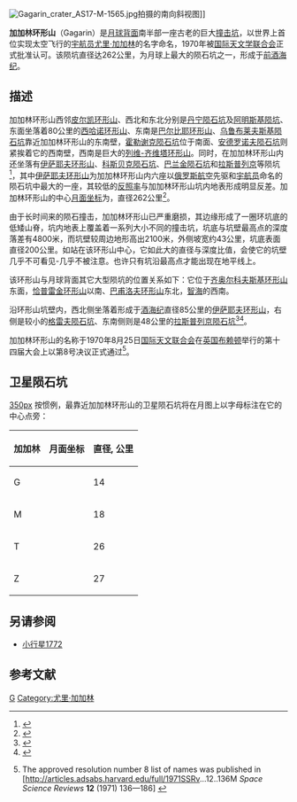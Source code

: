 {{lunar crater data
 | image=Gagarin crater 1115 med.jpg
 | caption=1961年月球轨道器1号拍摄的加加林环形山
 | latitude=19.66
 | N_or_S=S
 | longitude=149.35
 | E_or_W=E
 | diameter=265 公里
 | depth=4.8 公里
 | colong=215
 | eponym=[[尤里·加加林|尤里·加加林]]
}}

[[Image:Gagarin_crater_AS17-M-1565.jpg|thumb]]拍摄的南向斜视图]]

'''加加林环形山'''（Gagarin）是[[月球背面|月球背面]]南半部一座古老的巨大[[撞击坑|撞击坑]]，以世界上首位实现太空飞行的[[宇航员|宇航员]][[尤里·加加林|尤里·加加林]]的名字命名，1970年被[[国际天文学联合会|国际天文学联合会]]正式批准认可。该陨坑直径达262公里，为月球上最大的陨石坑之一，形成于[[前酒海纪|前酒海纪]]。

==描述==
加加林环形山西邻[[皮尔凯环形山|皮尔凯环形山]]、西北和东北分别是[[丹宁陨石坑|丹宁陨石坑]]及[[阿明斯基陨坑|阿明斯基陨坑]]、东面坐落着80公里的[[西哈诺环形山|西哈诺环形山]]、东南是[[巴尔比耶环形山|巴尔比耶环形山]]、[[乌鲁布莱夫斯基陨石坑|乌鲁布莱夫斯基陨石坑]]靠近加加林环形山的东南壁，[[霍勒谢克陨石坑|霍勒谢克陨石坑]]位于南面、[[安德罗诺夫陨石坑|安德罗诺夫陨石坑]]则紧挨着它的西南壁，西南是巨大的[[列维-齐维塔环形山|列维-齐维塔环形山]]。同时，在加加林环形山内还坐落有[[伊萨耶夫环形山|伊萨耶夫环形山]]、[[科斯贝克陨石坑|科斯贝克陨石坑]]、[[巴兰金陨石坑|巴兰金陨石坑]]和[[拉斯普列京陨石坑|拉斯普列京]]等陨坑<ref>{{Cite web |url=http://planetarynames.wr.usgs.gov/images/Lunar/lac_102_wac.pdf |title=Crater Gagarin on the Map LAC-102 |accessdate=2016-05-08 |archive-date=2016-12-13 |archive-url=https://web.archive.org/web/20161213042339/https://planetarynames.wr.usgs.gov/images/Lunar/lac_102_wac.pdf |dead-url=no }}</ref>，其中[[伊萨耶夫环形山|伊萨耶夫环形山]]为加加林环形山内六座以[[俄罗斯|俄罗斯]][[航空|航空]]先驱和[[宇航员|宇航员]]命名的陨石坑中最大的一座，其较低的[[反照率|反照率]]与加加林环形山坑内地表形成明显反差。加加林环形山的中心[[月面坐标|月面坐标]]为{{Coord|19.66|S|149.35|E|globe:Moon|nogoogle=1|noosm=1}}，直径262公里<ref name="IAU">{{Cite web |url=http://planetarynames.wr.usgs.gov/Feature/2054 |title=Directory of the International Astronomical Union |accessdate=2016-05-08 |archive-date=2020-06-10 |archive-url=https://web.archive.org/web/20200610103658/https://planetarynames.wr.usgs.gov/Feature/2054 |dead-url=no }}</ref>。

由于长时间来的陨石撞击，加加林环形山已严重磨损，其边缘形成了一圈环坑底的低矮山脊，坑内地表上覆盖着一系列大小不同的撞击坑，坑底与坑壁最高点的深度落差有4800米，而坑壁较周边地形高出2100米，外侧坡宽约43公里，坑底表面直径200公里。如站在该环形山中心，它如此大的直径与深度比值，会使它的坑壁几乎不可看见-几乎不被注意。也许只有坑沿最高点才能出现在地平线上。

该环形山与月球背面其它大型陨坑的位置关系如下：它位于[[齐奥尔科夫斯基环形山|齐奥尔科夫斯基环形山]]东面，[[恰普雷金环形山|恰普雷金环形山]]以南、[[巴甫洛夫环形山|巴甫洛夫环形山]]东北，[[智海_(月海)|智海]]的西南。

沿环形山坑壁内，西北侧坐落着形成于[[酒海纪|酒海纪]]直径85公里的[[伊萨耶夫环形山|伊萨耶夫环形山]]，右侧是较小的[[格雷夫陨石坑|格雷夫陨石坑]]、东南侧则是48公里的[[拉斯普列京陨石坑|拉斯普列京陨石坑]]<ref name="LO_map_102">{{cite web |url=http://planetarynames.wr.usgs.gov/images/Lunar/lac_102_lo.pdf |work=Map of the lunar surface |title=quadrate 102 |accessdate=2011-05-24 |archiveurl=https://www.webcitation.org/65KSFCem3?url=http://planetarynames.wr.usgs.gov/images/Lunar/lac_102_lo.pdf |archivedate=2012-02-09 |deadurl=yes }}</ref><ref name="LO_map_103">{{cite web |url=http://planetarynames.wr.usgs.gov/images/Lunar/lac_103_lo.pdf |work=Map of the lunar surface |title=quadrate 103 |accessdate=2011-05-24 |archiveurl=https://www.webcitation.org/65KSGDdXE?url=http://planetarynames.wr.usgs.gov/images/Lunar/lac_103_lo.pdf |archivedate=2012-02-09 |deadurl=yes }}</ref>。

加加林环形山的名称于1970年8月25日[[国际天文联合会|国际天文联合会]]在[[英国|英国]][[布赖顿|布赖顿]]举行的第十四届大会上以第8号决议正式通过<ref>{{cite book|title=TRANSACTIONS OF THE IAU —Proceedings of the Fourteenth General Assembly Brighton, United Kingdom, August 18 - 27, 1970|author=Eds. C. de Jager, A. Jappel|location=Dordrecht|publisher=D. Reidel|date=1971|volume=XIVB|pages=63|isbn=9027701903|url=http://www.iau.org/static/resolutions/IAU1970_French.pdf|access-date=2016-05-08|archive-date=2013-04-30|archive-url=https://web.archive.org/web/20130430130026/http://iau.org/static/resolutions/IAU1970_French.pdf|dead-url=no}} The approved resolution number 8 list of names was published in [http://articles.adsabs.harvard.edu/full/1971SSRv...12..136M ''Space Science Reviews'' '''12''' (1971) 136—186] {{Wayback|url=http://articles.adsabs.harvard.edu/full/1971SSRv...12..136M |date=20171028091020 }}</ref>。

==卫星陨石坑==
[[image:Gagarin_sattelite_craters_map.jpg|350px]]
按惯例，最靠近加加林环形山的卫星陨石坑将在月图上以字母标注在它的中心点旁：

{|class="wikitable" style="text-align:center"
|-
! 加加林
! class="unsortable" | 月面坐标
! 直径, 公里
|-
|G
|{{Coord|20.51|S|150.54|E|globe:moon|nogoogle=1|noosm=1|name=Gagarin G}}
|14
|-
|M
|{{Coord|23.51|S|149.17|E|globe:moon|nogoogle=1|noosm=1|name=Gagarin M}}
|18
|-
|T
|{{Coord|19.33|S|144.75|E|globe:moon|nogoogle=1|noosm=1|name=Gagarin T}}
|26
|-
|Z
|{{Coord|15.31|S|149.60|E|globe:moon|nogoogle=1|noosm=1|name=Gagarin Z}}
|27
|}{{clear}}

== 另请参阅==
* [[小行星1772|小行星1772]]

== 参考文献 ==
{{reflist}}

[[Category:月球环形山|G]]
[[Category:尤里·加加林|Category:尤里·加加林]]
{{月球環形山 (G-K)}}